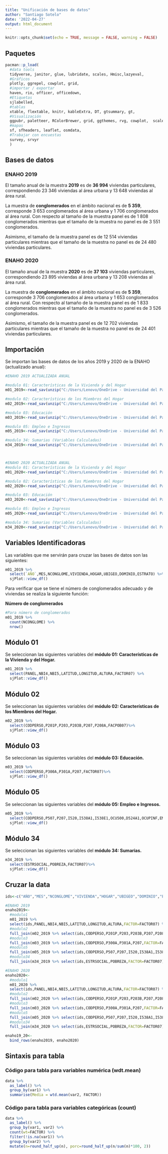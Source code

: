 ```yaml
---
title: "Unificación de bases de datos"
author: "Santiago Sotelo"
date: '2022-04-27'
output: html_document
---
```


```r
knitr::opts_chunk$set(echo = TRUE, message = FALSE, warning = FALSE)
```

## Paquetes

```r
pacman::p_load(
  #data tools
  tidyverse, janitor, glue, lubridate, scales, Hmisc,lazyeval,
  #Gráficos
  plotly, ggrepel, cowplot, grid,
  #importar / exportar
  haven, rio, officer, officedown,
  #Etiquetas
  sjlabelled,
  #tablas
  xtable, flextable, knitr, kableExtra, DT, gtsummary, gt,
  #Visualización
  ggpubr, paletteer, RColorBrewer, grid, ggthemes, rvg, cowplot,  scales, ggtext, ggrepel,
  #mapas
  sf, sfheaders, leaflet, osmdata,
  #Trabajar con encuestas
  survey, srvyr
  )
```

## Bases de datos

### ENAHO 2019

El tamaño anual de la muestra **2019** es de **36 994** viviendas particulares, correspondiendo 23 346 viviendas al área urbana y 13 648 viviendas al área rural.

La muestra de **conglomerados** en el ámbito nacional es de **5 359**, corresponde 3 653 conglomerados al área urbana y 1 706 conglomerados al área rural. Con respecto al tamaño de la muestra panel es de 1 808 conglomerados mientras que el tamaño de la muestra no panel es de 3 551 conglomerados.

Asimismo, el tamaño de la muestra panel es de 12 514 viviendas particulares mientras que el tamaño de la muestra no panel es de 24 480 viviendas particulares.

### ENAHO 2020

El tamaño anual de la muestra **2020** es de **37 103** viviendas particulares, correspondiendo 23 895 viviendas al área urbana y 13 208 viviendas al área rural.

La muestra de **conglomerados** en el ámbito nacional es de **5 359**, corresponde 3 706 conglomerados al área urbana y 1 653 conglomerados al área rural. Con respecto al tamaño de la muestra panel es de 1 833 conglomerados mientras que el tamaño de la muestra no panel es de 3 526 conglomerados.

Asimismo, el tamaño de la muestra panel es de 12 702 viviendas particulares mientras que el tamaño de la muestra no panel es de 24 401 viviendas particulares.

## Importación

Se importan las bases de datos de los años 2019 y 2020 de la ENAHO (actualizado anual):

```r
#ENAHO 2019 ACTUALIZADA ANUAL

#modulo 01: Características de la Vivienda y del Hogar
m01_2019<-read_sav(unzip("C:/Users/Lenovo/OneDrive - Universidad del Pacífico/Bases de datos/ENAHO_2019_ACTUALIZADA_ANUAL/687-Modulo01.zip", "687-Modulo01/Enaho01-2019-100.sav"))

#modulo 02: Características de los Miembros del Hogar
m02_2019<-read_sav(unzip("C:/Users/Lenovo/OneDrive - Universidad del Pacífico/Bases de datos/ENAHO_2019_ACTUALIZADA_ANUAL/687-Modulo02.zip", "687-Modulo02/Enaho01-2019-200.sav"))

#modulo 03: Educación
m03_2019<-read_sav(unzip("C:/Users/Lenovo/OneDrive - Universidad del Pacífico/Bases de datos/ENAHO_2019_ACTUALIZADA_ANUAL/687-Modulo03.zip", "687-Modulo03/Enaho01A-2019-300.sav"))

#modulo 05: Empleo e Ingresos
m05_2019<-read_sav(unzip("C:/Users/Lenovo/OneDrive - Universidad del Pacífico/Bases de datos/ENAHO_2019_ACTUALIZADA_ANUAL/687-Modulo05.zip", "687-Modulo05/Enaho01a-2019-500.sav"))

#modulo 34: Sumarias (Variables Calculadas)
m34_2019<-read_sav(unzip("C:/Users/Lenovo/OneDrive - Universidad del Pacífico/Bases de datos/ENAHO_2019_ACTUALIZADA_ANUAL/687-Modulo34.zip", "687-Modulo34/Sumaria-2019.sav"))



#ENAHO 2020 ACTUALIZADA ANUAL
#modulo 01: Características de la Vivienda y del Hogar
m01_2020<-read_sav(unzip("C:/Users/Lenovo/OneDrive - Universidad del Pacífico/Bases de datos/ENAHO_2020_ACTUALIZADA_ANUAL/737-Modulo01.zip", "737-Modulo01/Enaho01-2020-100.sav"))

#modulo 02: Características de los Miembros del Hogar
m02_2020<-read_sav(unzip("C:/Users/Lenovo/OneDrive - Universidad del Pacífico/Bases de datos/ENAHO_2020_ACTUALIZADA_ANUAL/737-Modulo02.zip", "737-Modulo02/Enaho01-2020-200.sav"))

#modulo 03: Educación
m03_2020<-read_sav(unzip("C:/Users/Lenovo/OneDrive - Universidad del Pacífico/Bases de datos/ENAHO_2020_ACTUALIZADA_ANUAL/737-Modulo03.zip", "737-Modulo03/Enaho01A-2020-300.sav"))

#modulo 05: Empleo e Ingresos
m05_2020<-read_sav(unzip("C:/Users/Lenovo/OneDrive - Universidad del Pacífico/Bases de datos/ENAHO_2020_ACTUALIZADA_ANUAL/737-Modulo05.zip", "737-Modulo05/Enaho01a-2020-500.sav"))

#modulo 34: Sumarias (Variables Calculadas)
m34_2020<-read_sav(unzip("C:/Users/Lenovo/OneDrive - Universidad del Pacífico/Bases de datos/ENAHO_2020_ACTUALIZADA_ANUAL/737-Modulo34.zip", "737-Modulo34/Sumaria-2020.sav"))


```

## Variables Identificadoras

Las variables que me servirán para cruzar las bases de datos son las siguientes:

```r
m01_2019 %>%
  select(`AÑO`,MES,NCONGLOME,VIVIENDA,HOGAR,UBIGEO,DOMINIO,ESTRATO) %>% 
  sjPlot::view_df()

```

Para verificar que se tiene el número de conglomerados adecuado y de viviendas se realiza la siguiente función:

**Número de conglomerados**

```r
#Para número de conglomerados
m01_2019 %>% 
  count(NCONGLOME) %>% 
  nrow()
```

## Módulo 01

Se seleccionan las siguientes variables del **módulo 01: Características de la Vivienda y del Hogar.**

```r
m01_2019 %>%
  select(PANEL,NBI4,NBI5,LATITUD,LONGITUD,ALTURA,FACTOR07) %>% 
  sjPlot::view_df()

```

## Módulo 02

Se seleccionan las siguientes variables del **módulo 02: Características de los Miembros del Hogar.**

```r
m02_2019 %>%
  select(CODPERSO,P201P,P203,P203B,P207,P208A,FACPOB07)%>%
  sjPlot::view_df()

```

## Módulo 03

Se seleccionan las siguientes variables del **módulo 03: Educación.**

```r
m03_2019 %>%
  select(CODPERSO,P300A,P301A,P207,FACTOR07)%>%
  sjPlot::view_df()

```

## Módulo 05

Se seleccionan las siguientes variables del **módulo 05: Empleo e Ingresos.**

```r
m05_2019 %>%
  select(CODPERSO,P507,P207,I520,I538A1,I538E1,OCU500,D524A1,OCUPINF,EMPLPSEC,FAC500A)%>%
  sjPlot::view_df()

```

## Módulo 34

Se seleccionan las siguientes variables del **módulo 34: Sumarias.**

```r
m34_2019 %>%
  select(ESTRSOCIAL,POBREZA,FACTOR07)%>%
  sjPlot::view_df()

```

## Cruzar la data

```r
ids<-c("AÑO","MES","NCONGLOME","VIVIENDA","HOGAR","UBIGEO","DOMINIO","ESTRATO")

#ENAHO 2019
enaho2019<-
  #modulo1
  m01_2019 %>% 
  select(ids,PANEL,NBI4,NBI5,LATITUD,LONGITUD,ALTURA,FACTOR=FACTOR07) %>%
  #modulo2
  full_join(m02_2019 %>% select(ids,CODPERSO,P201P,P203,P203B,P207,P208A,FACTOR=FACPOB07)) %>% 
  #modulo3
  full_join(m03_2019 %>% select(ids,CODPERSO,P300A,P301A,P207,FACTOR=FACTOR07)) %>% 
  #modulo5
  full_join(m05_2019 %>% select(ids,CODPERSO,P507,P207,I520,I538A1,I538E1,OCU500,D524A1,OCUPINF,EMPLPSEC,FACTOR=FAC500A)) %>% 
  #modulo34
  full_join(m34_2019 %>% select(ids,ESTRSOCIAL,POBREZA,FACTOR=FACTOR07))

#ENAHO 2020
enaho2020<-
  #modulo1
  m01_2020 %>% 
  select(ids,PANEL,NBI4,NBI5,LATITUD,LONGITUD,ALTURA,FACTOR=FACTOR07) %>%
  #modulo2
  full_join(m02_2020 %>% select(ids,CODPERSO,P201P,P203,P203B,P207,P208A,FACTOR=FACPOB07)) %>% 
  #modulo3
  full_join(m03_2020 %>% select(ids,CODPERSO,P300A,P301A,P207,FACTOR=FACTOR07)) %>% 
  #modulo5
  full_join(m05_2020 %>% select(ids,CODPERSO,P507,P207,I520,I538A1,I538E1,OCU500,D524A1,OCUPINF,EMPLPSEC,FACTOR=FAC500A)) %>% 
  #modulo34
  full_join(m34_2020 %>% select(ids,ESTRSOCIAL,POBREZA,FACTOR=FACTOR07))

enaho19_20<-
  bind_rows(enaho2019, enaho2020)

```

## Sintaxis para tabla

### Código para tabla para variables numérica (wdt.mean)

```r
data %>%
  as_label() %>%
  group_by(var1) %>%
  summarise(Media = wtd.mean(var2, FACTOR))

```

### Código para tabla para variables categóricas (count)

```r
data %>%
  as_label() %>%
  group_by(var1, var2) %>%
  count(wt=FACTOR) %>%
  filter(!is.na(var1)) %>%
  group_by(var2) %>%
  mutate(n=round_half_up(n), porc=round_half_up(n/sum(n)*100, 2))
```

